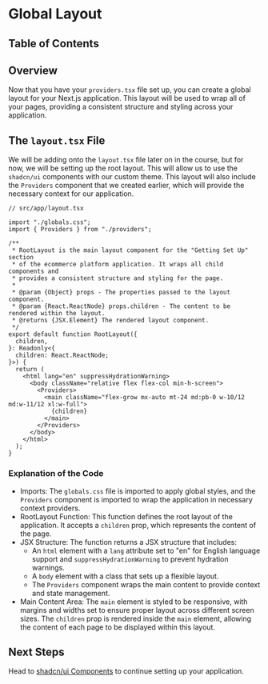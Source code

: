 
# Global Layout

## Table of Contents

## Overview

Now that you have your `providers.tsx` file set up, you can create a global layout for your Next.js application. This layout will be used to wrap all of your pages, providing a consistent structure and styling across your application.

## The `layout.tsx` File

We will be adding onto the `layout.tsx` file later on in the course, but for now, we will be setting up the root layout. This will allow us to use the `shadcn/ui` components with our custom theme. This layout will also include the `Providers` component that we created earlier, which will provide the necessary context for our application.

```tsx
// src/app/layout.tsx

import "./globals.css";
import { Providers } from "./providers";

/**
 * RootLayout is the main layout component for the "Getting Set Up" section
 * of the ecommerce platform application. It wraps all child components and
 * provides a consistent structure and styling for the page.
 *
 * @param {Object} props - The properties passed to the layout component.
 * @param {React.ReactNode} props.children - The content to be rendered within the layout.
 * @returns {JSX.Element} The rendered layout component.
 */
export default function RootLayout({
  children,
}: Readonly<{
  children: React.ReactNode;
}>) {
  return (
    <html lang="en" suppressHydrationWarning>
      <body className="relative flex flex-col min-h-screen">
        <Providers>
          <main className="flex-grow mx-auto mt-24 md:pb-0 w-10/12 md:w-11/12 xl:w-full">
            {children}
          </main>
        </Providers>
      </body>
    </html>
  );
}
```

### Explanation of the Code

- Imports: The `globals.css` file is imported to apply global styles, and the `Providers` component is imported to wrap the application in necessary context providers.
- RootLayout Function: This function defines the root layout of the application. It accepts a `children` prop, which represents the content of the page.
- JSX Structure: The function returns a JSX structure that includes:
  - An `html` element with a `lang` attribute set to "en" for English language support and `suppressHydrationWarning` to prevent hydration warnings.
  - A `body` element with a class that sets up a flexible layout.
  - The `Providers` component wraps the main content to provide context and state management.
- Main Content Area: The `main` element is styled to be responsive, with margins and widths set to ensure proper layout across different screen sizes. The `children` prop is rendered inside the `main` element, allowing the content of each page to be displayed within this layout.

<BackToTop />

## Next Steps

Head to [shadcn/ui Components](/ecommerce-platform/getting-set-up/shadcn) to continue setting up your application.
